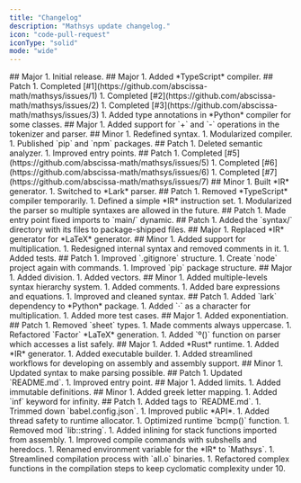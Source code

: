 ```yaml
---
title: "Changelog"
description: "Mathsys update changelog."
icon: "code-pull-request"
iconType: "solid"
mode: "wide"
---
```


<Steps>
    <Step stepNumber="0">
        <AccordionGroup>
            <Accordion title="v0.0.1">
                ## Major
                1. Initial release.
            </Accordion>
            <Accordion title="v0.1.0">
                ## Major
                1. Added *TypeScript* compiler.
                ## Patch
                1. Completed [#1](https://github.com/abscissa-math/mathsys/issues/1)
                1. Completed [#2](https://github.com/abscissa-math/mathsys/issues/2)
                1. Completed [#3](https://github.com/abscissa-math/mathsys/issues/3)
                1. Added type annotations in *Python* compiler for some classes.
            </Accordion>
            <Accordion title="v0.2.1">
                ## Major
                1. Added support for `+` and `-` operations in the tokenizer and parser.
                ## Minor
                1. Redefined syntax.
                1. Modularized compiler.
                1. Published `pip` and `npm` packages.
                ## Patch
                1. Deleted semantic analyzer.
                1. Improved entry points.
            </Accordion>
            <Accordion title="v0.2.4">
                ## Patch
                1. Completed [#5](https://github.com/abscissa-math/mathsys/issues/5)
                1. Completed [#6](https://github.com/abscissa-math/mathsys/issues/6)
                1. Completed [#7](https://github.com/abscissa-math/mathsys/issues/7)
            </Accordion>
            <Accordion title="v0.3.0">
                ## Minor
                1. Built *IR* generator.
                1. Switched to *Lark* parser.
                ## Patch
                1. Removed *TypeScript* compiler temporarily.
                1. Defined a simple *IR* instruction set.
                1. Modularized the parser so multiple syntaxes are allowed in the future.
            </Accordion>
            <Accordion title="v0.3.1">
                ## Patch
                1. Made entry point fixed imports to `main/` dynamic.
            </Accordion>
            <Accordion title="v0.3.2">
                ## Patch
                1. Added the `syntax/` directory with its files to package-shipped files.
            </Accordion>
            <Accordion title="v0.6.1">
                ## Major
                1. Replaced *IR* generator for *LaTeX* generator.
                ## Minor
                1. Added support for multiplication.
                1. Redesigned internal syntax and removed comments in it.
                1. Added tests.
                ## Patch
                1. Improved `.gitignore` structure.
                1. Create `node` project again with commands.
                1. Improved `pip` package structure.
            </Accordion>
            <Accordion title="v0.8.0">
                ## Major
                1. Added division.
                1. Added vectors.
                ## Minor
                1. Added multiple-levels syntax hierarchy system.
                1. Added comments.
                1. Added bare expressions and equations.
                1. Improved and cleaned syntax.
                ## Patch
                1. Added `lark` dependency to *Python* package.
                1. Added `·` as a character for multiplication.
                1. Added more test cases.
            </Accordion>
            <Accordion title="v0.10.2">
                ## Major
                1. Added exponentiation.
                ## Patch
                1. Removed `sheet` types.
                1. Made comments always uppercase.
                1. Refactored `Factor` *LaTeX* generation.
                1. Added `º()` function on parser which accesses a list safely.
            </Accordion>
        </AccordionGroup>
    </Step>
    <Step stepNumber="1">
        <AccordionGroup>
            <Accordion title="v1.0.0">
                ## Major
                1. Added *Rust* runtime.
                1. Added *IR* generator.
                1. Added executable builder.
                1. Added streamlined workflows for developing on assembly and assembly support.
                ## Minor
                1. Updated syntax to make parsing possible.
                ## Patch
                1. Updated `README.md`.
                1. Improved entry point.
            </Accordion>
            <Accordion title="v1.2.7">
                ## Major
                1. Added limits.
                1. Added immutable definitions.
                ## Minor
                1. Added greek letter mapping.
                1. Added `inf` keyword for infinity.
                ## Patch
                1. Added tags to `README.md`.
                1. Trimmed down `babel.config.json`.
                1. Improved public *API*.
                1. Added thread safety to runtime allocator.
                1. Optimized runtime `bcmp()` function.
                1. Removed mod `lib::string`.
                1. Added inlining for stack functions imported from assembly.
                1. Improved compile commands with subshells and heredocs.
                1. Renamed environment variable for the *IR* to `Mathsys`.
                1. Streamlined compilation process with `all.o` binaries.
                1. Refactored complex functions in the compilation steps to keep cyclomatic complexity under 10.
            </Accordion>
        </AccordionGroup>
    </Step>
</Steps>